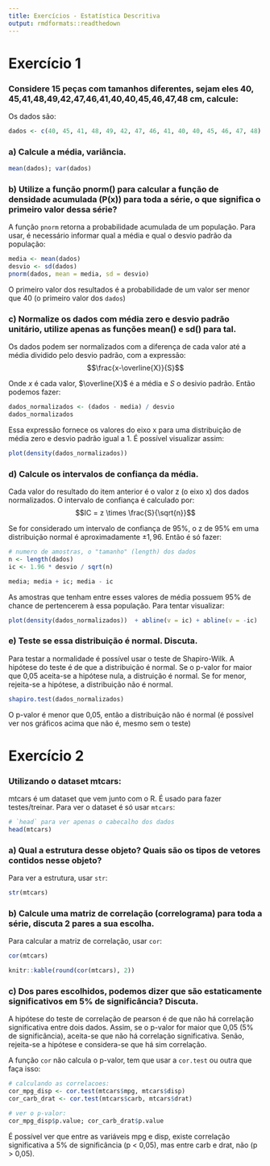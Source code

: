 ```yaml
---
title: Exercícios - Estatística Descritiva
output: rmdformats::readthedown
---
```


# Exercício 1
### Considere 15 peças com tamanhos diferentes, sejam eles 40, 45,41,48,49,42,47,46,41,40,40,45,46,47,48 cm, calcule:

Os dados são:

```r
dados <- c(40, 45, 41, 48, 49, 42, 47, 46, 41, 40, 40, 45, 46, 47, 48)
```

### a) Calcule a média, variância.

```r
mean(dados); var(dados)
```

### b) Utilize a função pnorm() para calcular a função de densidade acumulada (P(x)) para toda a série, o que significa o primeiro valor dessa série?

A função `pnorm` retorna a probabilidade acumulada de um população. Para usar,
é necessário informar qual a média e qual o desvio padrão da população:

```r
media <- mean(dados)
desvio <- sd(dados)
pnorm(dados, mean = media, sd = desvio)
```

O primeiro valor dos resultados é a probabilidade de um valor ser menor que
40 (o primeiro valor dos `dados`)

### c) Normalize os dados com média zero e desvio padrão unitário, utilize apenas as funções mean() e sd() para tal.

Os dados podem ser normalizados com a diferença de cada valor até a média dividido pelo
desvio padrão, com a expressão: $$\frac{x-\overline{X}}{S}$$

Onde $x$ é cada valor, $\overline{X}$ é a média e $S$ o desivio padrão. Então podemos fazer:

```r
dados_normalizados <- (dados - media) / desvio
dados_normalizados
```

Essa expressão fornece os valores do eixo x para uma distribuição de média zero e desvio
padrão igual a 1. É possível visualizar assim:

```r
plot(density(dados_normalizados))
```

### d) Calcule os intervalos de confiança da média.

Cada valor do resultado do item anterior é o valor z (o eixo x) dos dados normalizados.
O intervalo de confiança é calculado por: $$IC = z \times \frac{S}{\sqrt{n}}$$

Se for considerado um intervalo de confiança de 95%, o z de 95% em uma
distribuição normal é aproximadamente $\pm 1,96$. Então é só fazer:

```r
# numero de amostras, o "tamanho" (length) dos dados
n <- length(dados)
ic <- 1.96 * desvio / sqrt(n)

media; media + ic; media - ic
```

As amostras que tenham entre esses valores de média possuem 95% de
chance de pertencerem à essa população. Para tentar visualizar:

```r
plot(density(dados_normalizados))  + abline(v = ic) + abline(v = -ic)
```

### e) Teste se essa distribuição é normal. Discuta.

Para testar a normalidade é possível usar o teste de Shapiro-Wilk. A hipótese
do teste é de que a distribuição é normal. Se o p-valor for maior que 0,05
aceita-se a hipótese nula, a distruição é normal. Se for menor, rejeita-se a
hipótese, a distribuição não é normal.

```r
shapiro.test(dados_normalizados)
```

O p-valor é menor que 0,05, então a distribuição não é normal (é possível ver
nos gráficos acima que não é, mesmo sem o teste)

# Exercício 2
### Utilizando o dataset mtcars:

mtcars é um dataset que vem junto com o R. É usado para fazer
testes/treinar. Para ver o dataset é só usar `mtcars`:

```r
# `head` para ver apenas o cabecalho dos dados
head(mtcars)
```

### a) Qual a estrutura desse objeto? Quais são os tipos de vetores contidos nesse objeto?

Para ver a estrutura, usar `str`:

```r
str(mtcars)
```

### b) Calcule uma matriz de correlação (correlograma) para toda a série, discuta 2 pares a sua escolha.

Para calcular a matriz de correlação, usar `cor`:

```r
cor(mtcars)
```
```r
knitr::kable(round(cor(mtcars), 2))
```
### c) Dos pares escolhidos, podemos dizer que são estaticamente significativos em 5% de significância? Discuta.

A hipótese do teste de correlação de pearson é de que não há correlação significativa
entre dois dados. Assim, se o p-valor for maior que 0,05 (5% de significância),
aceita-se que não há correlação significativa. Senão, rejeita-se a hipótese e
considera-se que há sim correlação.

A função `cor` não calcula o p-valor, tem que usar a `cor.test` ou outra que faça
isso:

```r
# calculando as correlacoes:
cor_mpg_disp <- cor.test(mtcars$mpg, mtcars$disp)
cor_carb_drat <- cor.test(mtcars$carb, mtcars$drat)

# ver o p-valor:
cor_mpg_disp$p.value; cor_carb_drat$p.value
```

 É possível ver que entre as variáveis mpg  e disp, existe correlação
 significativa a 5% de significância (p $<$ 0,05), mas entre carb e drat, não
 (p $>$ 0,05).
